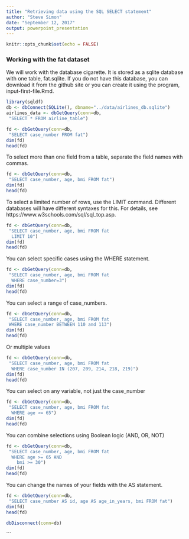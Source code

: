 ```yaml
---
title: "Retrieving data using the SQL SELECT statement"
author: "Steve Simon"
date: "September 12, 2017"
output: powerpoint_presentation
---
```


```r
knitr::opts_chunk$set(echo = FALSE)
```

### Working with the fat dataset

We will work with the database cigarette. It is stored as a sqlite database with one table, fat.sqlite. If you do not have this database, you can download it from the github site or you can create it using the program, input-first-file.Rmd.

```r
library(sqldf)
db <- dbConnect(SQLite(), dbname="../data/airlines_db.sqlite")
airlines_data <- dbGetQuery(conn=db,
 "SELECT * FROM airline_table")
```

```r
fd <- dbGetQuery(conn=db,
 "SELECT case_number FROM fat")
dim(fd)
head(fd)
```

To select more than one field from a table, separate the field names with commas.

```r
fd <- dbGetQuery(conn=db,
 "SELECT case_number, age, bmi FROM fat")
dim(fd)
head(fd)
```

To select a limited number of rows, use the LIMIT command. Different databases will have different syntaxes for this. For details, see https://www.w3schools.com/sql/sql_top.asp.

```r
fd <- dbGetQuery(conn=db,
 "SELECT case_number, age, bmi FROM fat
  LIMIT 10")
dim(fd)
head(fd)
```

You can select specific cases using the WHERE statement.

```r
fd <- dbGetQuery(conn=db,
 "SELECT case_number, age, bmi FROM fat
  WHERE case_number=3")
dim(fd)
head(fd)
```

You can select a range of case_numbers.

```r
fd <- dbGetQuery(conn=db,
 "SELECT case_number, age, bmi FROM fat
 WHERE case_number BETWEEN 110 and 113")
dim(fd)
head(fd)
```

Or multiple values

```r
fd <- dbGetQuery(conn=db,
 "SELECT case_number, age, bmi FROM fat
  WHERE case_number IN (207, 209, 214, 218, 219)")
dim(fd)
head(fd)
```

You can select on any variable, not just the case_number

```r
fd <- dbGetQuery(conn=db,
 "SELECT case_number, age, bmi FROM fat
  WHERE age >= 65")
dim(fd)
head(fd)
```

You can combine selections using Boolean logic (AND, OR, NOT)

```r
fd <- dbGetQuery(conn=db,
 "SELECT case_number, age, bmi FROM fat
  WHERE age >= 65 AND
    bmi >= 30")
dim(fd)
head(fd)
```

You can change the names of your fields with the AS statement.

```r
fd <- dbGetQuery(conn=db,
 "SELECT case_number AS id, age AS age_in_years, bmi FROM fat")
dim(fd)
head(fd)
```


```r
dbDisconnect(conn=db)
```

```
